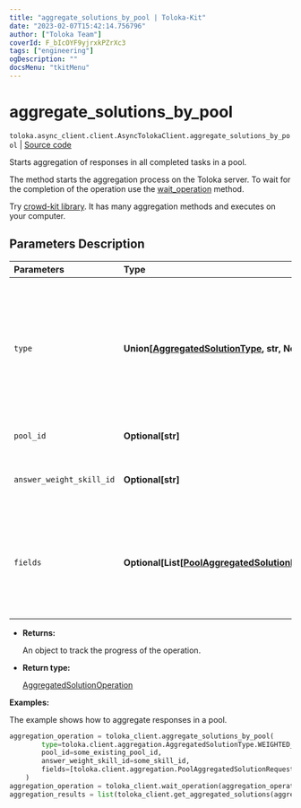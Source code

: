 ```yaml
---
title: "aggregate_solutions_by_pool | Toloka-Kit"
date: "2023-02-07T15:42:14.756796"
author: ["Toloka Team"]
coverId: F_bIcOYF9yjrxkPZrXc3
tags: ["engineering"]
ogDescription: ""
docsMenu: "tkitMenu"
---
```


# aggregate_solutions_by_pool
`toloka.async_client.client.AsyncTolokaClient.aggregate_solutions_by_pool` | [Source code](https://github.com/Toloka/toloka-kit/blob/v1.1.3/src/client/__init__.py#L0)

Starts aggregation of responses in all completed tasks in a pool.

The method starts the aggregation process on the Toloka server. To wait for the completion of the operation use the [wait_operation](/docs-new/toloka-kit/reference/toloka.client.TolokaClient.wait_operation) method.

<Note mode="tip" title="Tip">

Try [crowd-kit library](/docs-new/crowd-kit). It has many aggregation methods and executes on your computer.

</Note>

## Parameters Description

| Parameters | Type | Description |
| :----------| :----| :-----------|
`type`|**Union\[[AggregatedSolutionType](/docs-new/toloka-kit/reference/toloka.client.aggregation.AggregatedSolutionType), str, None\]**|<p>Aggregation model:</p> <ul> <li>`WEIGHTED_DYNAMIC_OVERLAP` — [Aggregation](https://toloka.ai/en/docs/guide/concepts/result-aggregation#aggr-by-skill) based on Tolokers&#x27; skill in a pool with a dynamic overlap.</li> <li>`DAWID_SKENE` — [Dawid-Skene aggregation model](https://toloka.ai/en/docs/guide/concepts/result-aggregation#dawid-skene). It is used in pools without a dynamic overlap.</li> </ul>
`pool_id`|**Optional\[str\]**|<p>The ID of the pool.</p>
`answer_weight_skill_id`|**Optional\[str\]**|<p>The ID of the skill that determines the weight of the Toloker&#x27;s responses.</p>
`fields`|**Optional\[List\[[PoolAggregatedSolutionRequest.Field](/docs-new/toloka-kit/reference/toloka.client.aggregation.PoolAggregatedSolutionRequest.Field)\]\]**|<p>Output data fields to aggregate. For the best results, each of these fields should have limited number of response options. If the `DAWID_SKENE` aggregation type is selected, you can only specify one value.</p>

* **Returns:**

  An object to track the progress of the operation.

* **Return type:**

  [AggregatedSolutionOperation](/docs-new/toloka-kit/reference/toloka.client.operations.AggregatedSolutionOperation)

**Examples:**

The example shows how to aggregate responses in a pool.

```python
aggregation_operation = toloka_client.aggregate_solutions_by_pool(
        type=toloka.client.aggregation.AggregatedSolutionType.WEIGHTED_DYNAMIC_OVERLAP,
        pool_id=some_existing_pool_id,
        answer_weight_skill_id=some_skill_id,
        fields=[toloka.client.aggregation.PoolAggregatedSolutionRequest.Field(name='result')]
    )
aggregation_operation = toloka_client.wait_operation(aggregation_operation)
aggregation_results = list(toloka_client.get_aggregated_solutions(aggregation_operation.id))
```
